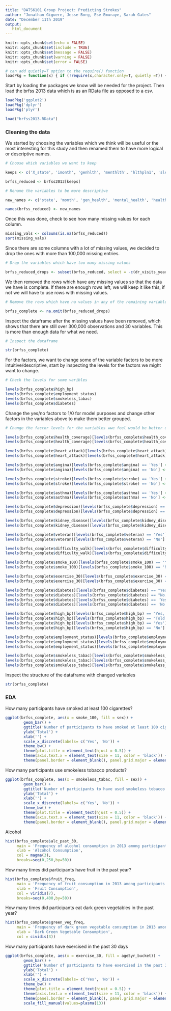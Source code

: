 ```yaml
---
title: "DATS6101 Group Project: Predicting Strokes"
author: "Jonathan Giguere, Jesse Borg, Ese Emuraye, Sarah Gates"
date: "December 11th 2019"
output: 
   html_document
---
```


```r
knitr::opts_chunk$set(echo = FALSE)
knitr::opts_chunk$set(include = TRUE)
knitr::opts_chunk$set(message = FALSE)
knitr::opts_chunk$set(warning = FALSE)
knitr::opts_chunk$set(error = FALSE)
```

```r
# can add quietly=T option to the require() function
loadPkg = function(x) { if (!require(x,character.only=T, quietly =T)) { install.packages(x,dep=T,repos="http://cran.us.r-project.org"); if(!require(x,character.only=T)) stop("Package not found") } }
```

Start by loading the packages we know will be needed for the project. Then load the brfss 2013 data which is as an RData file as opposed to a csv.

```r
loadPkg('ggplot2')
loadPkg('dplyr')
loadPkg('plyr')
```

```r
load("brfss2013.RData")
```

### Cleaning the data

We started by choosing the variables which we think will be useful or the most interesting for this study and then renamed them to have more logical or descriptive names. 
```r
# Choose which variables we want to keep

keeps <- c('X_state', 'imonth', 'genhlth', 'menthlth', 'hlthpln1', 'sleptim1', 'bphigh4', 'bpmeds', 'cholchk', 'cvdinfr4', 'cvdcrhd4', 'cvdstrk3', 'asthma3', 'asthnow', 'addepev2', 'chckidny', 'diabete3', 'veteran3', 'marital', 'educa', 'employ1', 'income2', 'weight2', 'sex', 'pregnant', 'diffwalk', 'smoke100', 'smokday2', 'stopsmk2', 'usenow3', 'alcday5', 'avedrnk2', 'drnk3ge5', 'fruit1', 'fvgreen', 'exerany2', 'prediab1', 'qlmentl2', 'qlstres2', 'drvisits', 'ssbsugar', 'cvdasprn', 'scntwrk1','X_ageg5yr')

brfss_reduced <- brfss2013[keeps]
```

```r
# Rename the variables to be more descriptive

new_names <- c('state', 'month', 'gen_health', 'mental_health', 'health_coverage', 'sleep_time', 'high_bp', 'bp_meds', 'time_since_cholcheck', 'heart_attack', 'angina', 'stroke', 'asthma', 'has_asthma_now', 'depression', 'kidney_disease', 'diabetes', 'veteran', 'marital_status', 'education_level', 'employment_status', 'income', 'weight', 'sex', 'pregnant', 'difficulty_walk', 'smoke_100', 'freq_smoke', 'stop_smoke_year', 'smokeless_tabac', 'alc_past_30', 'alc_perday_30', 'binge_alc', 'fruit_freq', 'green_veg_freq', 'exercise_30', 'prediabetes', 'depressed_30', 'anxious_30', 'dr_visits_year', 'soda_freq', 'aspirin_daily', 'work_hours_week','age5yr_bucket')

names(brfss_reduced) <- new_names
```

Once this was done, check to see how many missing values for each column.
```r
missing_vals <- colSums(is.na(brfss_reduced))
sort(missing_vals)
```

Since there are some columns with a lot of missing values, we decided to drop the ones with more than 100,000 missing entries.
```r
# Drop the variables which have too many missing values

brfss_reduced_drops <- subset(brfss_reduced, select = -c(dr_visits_year, prediabetes, binge_alc, alc_perday_30, freq_smoke, bp_meds, aspirin_daily, soda_freq, pregnant, stop_smoke_year, has_asthma_now, work_hours_week, depressed_30, anxious_30))
```

We then removed the rows which have any missing values so that the data we have is complete. If there are enough rows left, we will keep it like this, if not we will have to use rows with missing values.

```r
# Remove the rows which have na values in any of the remaining variables

brfss_complete <- na.omit(brfss_reduced_drops)
```

Inspect the dataframe after the missing values have been removed, which shows that there are still over 300,000 observations and 30 variables. This is more than enough data for what we need. 
```r
# Inspect the dataframe

str(brfss_complete)
```

For the factors, we want to change some of the variable factors to be more intuitive/descriptive, start by inspecting the levels for the factors we might want to change.

```r
# Check the levels for some varibles

levels(brfss_complete$high_bp)
levels(brfss_complete$employment_status)
levels(brfss_complete$smokeless_tabac)
levels(brfss_complete$diabetes)
```

Change the yes/no factors to 1/0 for model purposes and change other factors in the variables above to make them better grouped.

```r
# Change the factor levels for the variables wwe feel would be better off changed

levels(brfss_complete$health_coverage)[levels(brfss_complete$health_coverage) == 'Yes'] <- 1
levels(brfss_complete$health_coverage)[levels(brfss_complete$health_coverage) == 'No'] <- 0

levels(brfss_complete$heart_attack)[levels(brfss_complete$heart_attack) == 'Yes'] <- 1
levels(brfss_complete$heart_attack)[levels(brfss_complete$heart_attack) == 'No'] <- 0

levels(brfss_complete$angina)[levels(brfss_complete$angina) == 'Yes'] <- 1
levels(brfss_complete$angina)[levels(brfss_complete$angina) == 'No'] <- 0

levels(brfss_complete$stroke)[levels(brfss_complete$stroke) == 'Yes'] <- 1
levels(brfss_complete$stroke)[levels(brfss_complete$stroke) == 'No'] <- 0

levels(brfss_complete$asthma)[levels(brfss_complete$asthma) == 'Yes'] <- 1
levels(brfss_complete$asthma)[levels(brfss_complete$asthma) == 'No'] <- 0

levels(brfss_complete$depression)[levels(brfss_complete$depression) == 'Yes'] <- 1
levels(brfss_complete$depression)[levels(brfss_complete$depression) == 'No'] <- 0

levels(brfss_complete$kidney_disease)[levels(brfss_complete$kidney_disease) == 'Yes'] <- 1
levels(brfss_complete$kidney_disease)[levels(brfss_complete$kidney_disease) == 'No'] <- 0

levels(brfss_complete$veteran)[levels(brfss_complete$veteran) == 'Yes'] <- 1
levels(brfss_complete$veteran)[levels(brfss_complete$veteran) == 'No'] <- 0

levels(brfss_complete$difficulty_walk)[levels(brfss_complete$difficulty_walk) == 'Yes'] <- 1
levels(brfss_complete$difficulty_walk)[levels(brfss_complete$difficulty_walk) == 'No'] <- 0

levels(brfss_complete$smoke_100)[levels(brfss_complete$smoke_100) == 'Yes'] <- 1
levels(brfss_complete$smoke_100)[levels(brfss_complete$smoke_100) == 'No'] <- 0

levels(brfss_complete$exercise_30)[levels(brfss_complete$exercise_30) == 'Yes'] <- 1
levels(brfss_complete$exercise_30)[levels(brfss_complete$exercise_30) == 'No'] <- 0

levels(brfss_complete$diabetes)[levels(brfss_complete$diabetes) == "Yes, but female told only during pregnancy"] <- 1
levels(brfss_complete$diabetes)[levels(brfss_complete$diabetes) == "No, pre-diabetes or borderline diabetes"  ] <- 0
levels(brfss_complete$diabetes)[levels(brfss_complete$diabetes) == 'Yes'] <- 1
levels(brfss_complete$diabetes)[levels(brfss_complete$diabetes) == 'No'] <- 0

levels(brfss_complete$high_bp)[levels(brfss_complete$high_bp) == "Yes, but female told only during pregnancy"] <- 1
levels(brfss_complete$high_bp)[levels(brfss_complete$high_bp) == "Told borderline or pre-hypertensive" ] <- 1
levels(brfss_complete$high_bp)[levels(brfss_complete$high_bp) == 'Yes'] <- 1
levels(brfss_complete$high_bp)[levels(brfss_complete$high_bp) == 'No'] <- 0

levels(brfss_complete$employment_status)[levels(brfss_complete$employment_status) == "Employed for wages" ] <- 'Employed'
levels(brfss_complete$employment_status)[levels(brfss_complete$employment_status) == "Out of work for 1 year or more" ] <- 'Unemployed'
levels(brfss_complete$employment_status)[levels(brfss_complete$employment_status) == "Out of work for less than 1 year" ] <- 'Unemployed'

levels(brfss_complete$smokeless_tabac)[levels(brfss_complete$smokeless_tabac) == "Every day" ] <- 1
levels(brfss_complete$smokeless_tabac)[levels(brfss_complete$smokeless_tabac) == "Some days" ] <- 1
levels(brfss_complete$smokeless_tabac)[levels(brfss_complete$smokeless_tabac) == "Not at all" ] <- 0

```

Inspect the structure of the dataframe with changed variables

```r
str(brfss_complete)
```


### EDA

How many participants have smoked at least 100 cigarettes?

```r
ggplot(brfss_complete, aes(x = smoke_100, fill = sex)) +
        geom_bar() + 
        ggtitle('Number of participants to have smoked at least 100 cigarettes') +
        ylab('Total') +
        xlab('') +
        scale_x_discrete(labels= c('Yes', 'No')) +
        theme_bw() +
        theme(plot.title = element_text(hjust = 0.5)) + 
        theme(axis.text.x = element_text(size = 11, color = 'black')) +
        theme(panel.border = element_blank(), panel.grid.major = element_blank(), panel.grid.minor = element_blank())
```

How many participants use smokeless tobacco products?

```r
ggplot(brfss_complete, aes(x = smokeless_tabac, fill = sex)) +
        geom_bar() + 
        ggtitle('Number of participants to have used smokeless tobacco products') +
        ylab('Total') +
        xlab('') +
        scale_x_discrete(labels= c('Yes', 'No')) +
        theme_bw() +
        theme(plot.title = element_text(hjust = 0.5)) + 
        theme(axis.text.x = element_text(size = 11, color = 'black')) +
        theme(panel.border = element_blank(), panel.grid.major = element_blank(), panel.grid.minor = element_blank())
```

Alcohol

```r
hist(brfss_complete$alc_past_30,
     main = 'Frequency of alcohol consumption in 2013 among participants',
     xlab = 'Alcohol Consumption',
     col = magma(3),
     breaks=seq(0,250,by=50))
```

How many times did participants have fruit in the past year?

```r
hist(brfss_complete$fruit_freq,
     main = 'Frequency of fruit consumption in 2013 among participants',
     xlab = 'Fruit Consumption',
     col = viridis(7),
     breaks=seq(0,400,by=50))
```

How many times did participants eat dark green vegetables in the past year?

```r
hist(brfss_complete$green_veg_freq,
     main = 'Frequency of dark green vegetable consumption in 2013 among participants',
     xlab = 'Dark Green Vegetable Consumption',
     col = cividis(3))
```

How many participants have exercised in the past 30 days

```r
ggplot(brfss_complete, aes(x = exercise_30, fill = age5yr_bucket)) +
        geom_bar() + 
        ggtitle('Number of participants to have exercised in the past 30 days') +
        ylab('Total') +
        xlab('') +
        scale_x_discrete(labels= c('Yes', 'No')) +
        theme_bw() +
        theme(plot.title = element_text(hjust = 0.5)) + 
        theme(axis.text.x = element_text(size = 11, color = 'black')) +
        theme(panel.border = element_blank(), panel.grid.major = element_blank(), panel.grid.minor = element_blank()) +
        scale_fill_manual(values=plasma(13))
```
